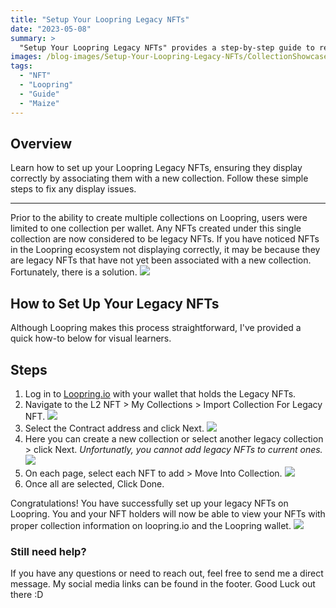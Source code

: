 ```yaml
---
title: "Setup Your Loopring Legacy NFTs"
date: "2023-05-08"
summary: >
  "Setup Your Loopring Legacy NFTs" provides a step-by-step guide to resolving display issues with Legacy NFTs on Loopring. Previously, users could only create one collection per wallet, leading to legacy NFTs. This guide helps users associate these NFTs with new collections to ensure proper display. Steps include logging into Loopring, navigating to the legacy NFT section, and importing them into a new or existing legacy collection. The process is straightforward and ensures that all NFTs are correctly displayed on Loopring.io and the Loopring wallet.
images: /blog-images/Setup-Your-Loopring-Legacy-NFTs/CollectionShowcase.jpg
tags:
  - "NFT"
  - "Loopring"
  - "Guide"
  - "Maize"
---
```


## Overview

Learn how to set up your Loopring Legacy NFTs, ensuring they display correctly by associating them with a new collection. Follow these simple steps to fix any display issues.

---

Prior to the ability to create multiple collections on Loopring, users were limited to one collection per wallet. Any NFTs created under this single collection are now considered to be legacy NFTs. If you have noticed NFTs in the Loopring ecosystem not displaying correctly, it may be because they are legacy NFTs that have not yet been associated with a new collection. Fortunately, there is a solution.
![](/blog-images/Setup-Your-Loopring-Legacy-NFTs/LegacyCollections.jpg)

## How to Set Up Your Legacy NFTs

Although Loopring makes this process straightforward, I've provided a quick how-to below for visual learners.

## Steps

1. Log in to [Loopring.io](https://loopring.io) with your wallet that holds the Legacy NFTs.
2. Navigate to the L2 NFT > My Collections > Import Collection For Legacy NFT.
   ![](/blog-images/Setup-Your-Loopring-Legacy-NFTs/GetToImport.jpg)
3. Select the Contract address and click Next.
   ![](/blog-images/Setup-Your-Loopring-Legacy-NFTs/Next.jpg)
4. Here you can create a new collection or select another legacy collection > click Next. _Unfortunatly, you cannot add legacy NFTs to current ones._
   ![](/blog-images/Setup-Your-Loopring-Legacy-NFTs/SelectOrCreateCollection.jpg)
5. On each page, select each NFT to add > Move Into Collection.
   ![](/blog-images/Setup-Your-Loopring-Legacy-NFTs/NftSelection.jpg)
6. Once all are selected, Click Done.

Congratulations! You have successfully set up your legacy NFTs on Loopring. You and your NFT holders will now be able to view your NFTs with proper collection information on loopring.io and the Loopring wallet.
![](/blog-images/Setup-Your-Loopring-Legacy-NFTs/SuccessLegacy.jpg)

### Still need help?

If you have any questions or need to reach out, feel free to send me a direct message. My social media links can be found in the footer. Good Luck out there :D
